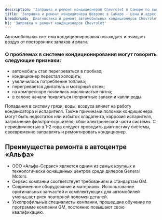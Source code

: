 ```yaml
---
description: 'Заправка и ремонт кондиционеров Chevrolet в Самаре по выгодным ценам в сертифицированном сервисе Шевроле.'
title: 'Заправка и ремонт кондиционера Шевроле в Самаре - цены и адрес сервиса Chevrolet'
breadcrumb: 'Диагностика и ремонт автомобильных кондиционеров Chevrolet'
h1: 'Заправка и ремонт кондиционеров Chevrolet'
---
```

<p>
	 Автомобильная система кондиционирования охлаждает и очищает воздух от посторонних запахов и влаги.&nbsp;
</p>
<h3>О проблемах в системе кондиционирования могут говорить следующие признаки:</h3>
<ul>
	<li>автомобиль стал перегреваться в пробках;</li>
	<li>кондиционер перестал холодить;</li>
	<li>увеличилось потребление топлива;</li>
	<li>перегревается двигатель и моторный отсек;</li>
	<li>на компрессоре появились маслянистые пятна;</li>
	<li>в салоне начали появляться неприятные запахи и капли воды.</li>
</ul>
<p>
	 Попадания в систему грязи, воды, воздуха влияет на работу конденсатора и испарителя. Также причинами поломки кондиционера могут быть недостаток или избыток хладагента, коррозия испарителя, загрязнение фильтра-осушителя, сбои электрической части системы. С периодичностью в 1-2 года следует проводить диагностику системы, своевременно заправлять и ремонтировать кондиционер.
</p>
<h2>Преимущества ремонта в автоцентре «Альфа»</h2>
<ul>
	<li>ООО «Альфа-Сервис» является одним из самых крупных и технологически оснащенных центров среди дилеров General Motors.&nbsp;</li>
	<li>Сервис компании соответствует требованиям и стандартам GM.&nbsp;</li>
	<li>Современное оборудование и материалы. Использование оригинальных запчастей и комплектующих для автомобилей уменьшает риск повторной поломки деталей.&nbsp;</li>
	<li>Узкопрофильные специалисты компании, прошедшие обучение по программе компании GM, постоянно повышают свою квалификацию. </li>
</ul>